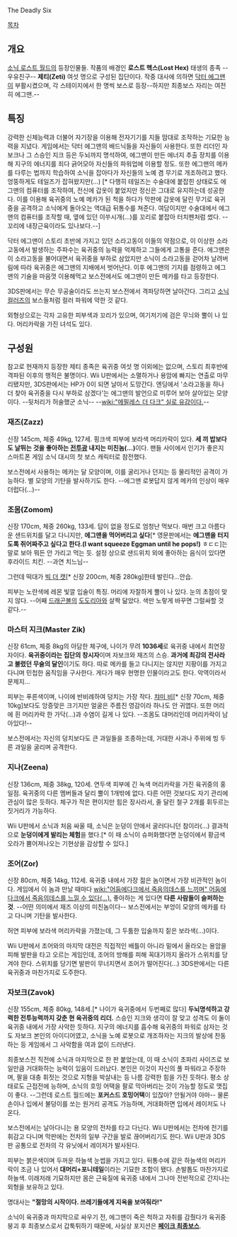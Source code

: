 The Deadly Six

[[목차]]

== 개요 ==
[[소닉 로스트 월드]]의 등장인물들. 작품의 배경인 '''로스트 헥스(Lost Hex)''' 태생의 종족 --우유친구-- '''제티(Zeti)''' 여섯 명으로 구성된 집단이다. 작중 대사에 의하면 [[닥터 에그맨]]이 부활시켰으며, 각 스테이지에서 한 명씩 보스로 등장--하지만 최종보스 자리는 여전히 에그맨.--

== 특징 ==
강력한 신체능력과 더불어 자기장을 이용해 전자기기를 지들 맘대로 조작하는 기묘한 능력을 지녔다. 게임에서는 닥터 에그맨의 배드닉들을 자신들이 사용한다. 또한 리더인 자보크나 그 스승인 지크 등은 두뇌까지 명석하여, 에그맨이 만든 에너지 추출 장치를 이용해 지구의 에너지를 죄다 긁어모아 자신들의 파워업에 이용할 정도. 또한 에그맨의 메카를 다루는 법까지 학습하여 소닉을 잡아다가 자신들의 노예 겸 무기로 개조하려고 했다. 엉뚱하게도 테일즈가 잡혀왔지만(...) [* 다행히 테일즈는 수술대에 붙잡힌 상태로도 에그맨의 컴퓨터를 조작하여, 전신에 갑옷이 붙었지만 정신은 그대로 유지하는데 성공한다. 이를 이용해 육귀중의 노예 메카가 된 척을 하다가 막판에 갑옷에 달린 무기로 육귀중을 공격하고 소닉에게 돌아오는 역대급 뒤통수를 쳐준다. 여담이지만 수술대에서 에그맨의 컴퓨터를 조작할 때, 옆에 있던 이쑤시개(...)를 꼬리로 붙잡아 터치펜처럼 썼다. --꼬리에 내장근육이라도 있나보다.--]

닥터 에그맨이 스토리 초반에 가지고 있던 소라고동이 이들의 약점으로, 이 이상한 소라고동에서 발생하는 주파수는 육귀중의 능력을 억제하고 그들에게 고통을 준다. 에그맨은 이 소라고동을 불어대면서 육귀중을 부하로 삼았지만 소닉이 소라고동을 걷어차 날려버림에 따라 육귀중은 에그맨의 지배에서 벗어난다. 이후 에그맨의 기지를 점령하고 에그맨의 기술을 마음껏 이용해먹고 보스전에서도 에그맨이 만든 메카를 타고 등장한다.

3DS판에서는 무슨 무공술이라도 쓰는지 보스전에서 격파당하면 날아간다. 그리고 [[소닉 컬러즈]]의 보스들처럼 컬러 파워에 약한 것 같다.

외형상으로는 각자 고유한 피부색과 꼬리가 있으며, 여기저기에 검은 무늬와 뿔이 나 있다. 머리카락을 가진 녀석도 있다.

== 구성원 ==
참고로 현재까지 등장한 제티 종족은 육귀중 여섯 명 이외에는 없으며, 스토리 최후반에 격파된 이후의 행적은 불명이다. Wii U판에서는 소멸하거나 용암에 빠지는 연출로 마무리됐지만, 3DS판에서는 HP가 0이 되면 날아서 도망간다. 
엔딩에서 '소라고동을 하나 더 찾아 육귀중을 다시 부하로 삼겠다'는 에그맨의 발언으로 미루어 보아 살아있는 모양이다. --뒷처리가 허술했군 소닉-- --[[wiki:"메필레스 더 다크" 실로 유감이다.]]--


=== 재즈(Zazz) ===
신장 145cm, 체중 49kg, 127세. 핑크색 피부에 보라색 머리카락이 있다. '''세 끼 밥보다도 날뛰는 것을 좋아하는 [[전투광]] 내지는 미친놈(...)'''이다. 팬들 사이에서 인기가 좋은지 스마트폰 게임 소닉 대시의 첫 보스 캐릭터로 참전했다. 

보스전에서 사용하는 메카는 달 모양이며, 이를 굴리거나 던지는 등 물리적인 공격이 가능하다. 별 모양의 기탄을 발사하기도 한다. --에그맨 로봇답지 않게 메카의 인상이 매우 더럽다(...)--


=== 조몸(Zomom) ===
신장 170cm, 체중 260kg, 133세. 답이 없을 정도로 엄청난 먹보다. 매번 크고 아름다운 샌드위치를 달고 다니지만, '''에그맨을 먹어버리고 싶다'''[* 영문판에서는 '''에그맨을 터지도록 쥐어짜주고 싶다고 한다.(I want squeeze Eggman until he pops!)''' ㅎㄷㄷ]는 말로 보아 뭐든 안 가리고 먹는 듯. 설정 상으로 샌드위치 외에 좋아하는 음식이 있다면 후라이드 치킨. --과연 치느님--

그런데 떡대가 [[빅 더 캣]][* 신장 200cm, 체중 280kg]한테 발린다...안습.

피부는 노란색에 레몬 빛깔 입술이 특징. 머리에 자잘하게 뿔이 나 있다. 눈의 초점이 맞지 않다.
--어째 [[드래곤볼]]의 [[도도리아]]와 살짝 닮았다. 색만 노랗게 바꾸면 그럴싸할 것 같다.--


=== 마스터 지크(Master Zik) ===
신장 61cm, 체중 8kg의 아담한 체구에, 나이가 무려 '''1036세'''로 육귀중 내에서 최연장자이다. '''육귀중이라는 집단의 창시자'''이며 자보크와 재즈의 스승. '''과거에 최강의 전사라고 불렸던 무술의 달인'''이기도 하다. 따로 메카를 들고 다니지는 않지만 지팡이를 가지고 다니며 민첩한 움직임을 구사한다. 게다가 매우 현명한 인물이라고도 한다. 악역이라서 문제지...

피부는 푸른색이며, 나이에 반비례하여 덩치는 가장 작다. [[챠미 비]][* 신장 70cm, 체중 10kg]보다도 앙증맞은 크기지만 얼굴은 주름진 영감이라 하나도 안 귀엽다. 또한 머리에 흰 머리카락 한 가닥(...)과 수염이 길게 나 있다. --조몸도 대머리인데 머리카락이 남아있다!-- 

보스전에서는 자신의 덩치보다도 큰 과일들을 조종하는데, 거대한 사과나 주위에 빙 두른 과일을 굴리며 공격한다.


=== 지나(Zeena) ===
신장 136cm, 체중 38kg, 120세. 연두색 피부에 긴 녹색 머리카락을 가진 육귀중의 홍일점. 육귀중의 다른 멤버들과 달리 뿔이 1개밖에 없다. 다른 어떤 것보다도 자기 관리에 관심이 많은 듯하다. 체구가 작은 편이지만 힘은 장사라서, 줄 달린 철구 2개를 휘두르는 짓거리가 가능하다.

Wii U판에서 소닉과 처음 싸울 때, 소닉은 눈덩이 안에서 굴러다니던 참이라(...) 결과적으로 '''눈덩이에게 발리는 체험'''을 했다.[* 이 때 소닉이 슈퍼화했다면 눈덩이에서 황금색 오라가 뿜어져나오는 기현상을 감상할 수 있다.]


=== 조어(Zor) ===
신장 80cm, 체중 14kg, 112세. 육귀중 내에서 가장 젊은 놈이면서 가장 비관적인 놈이다. 게임에서 이 놈과 만날 때마다 [[wiki:"어둠에다크에서 죽음의데스를 느끼며" 어둠에다크에서 죽음의데스를 느낄 수 있다(...).]] 좋아하는 게 있다면 '''다른 사람들이 슬퍼하는 것'''. --어떤 의미에서 재즈 이상의 미친놈이다-- 보스전에서는 부엉이 모양의 메카를 타고 다니며 기탄을 발사한다. 

허연 피부에 보라색 머리카락을 가졌는데, 그 두툼한 입술까지 짙은 보라색(...)이다.

Wii U판에서 조어와의 마지막 대전은 직접적인 배틀이 아니라 밑에서 올라오는 용암을 피해 발판을 타고 오르는 게임인데, 조어의 방해를 피해 꼭대기까지 올라가 스위치를 당겨야 한다. 스위치를 당기면 발판이 무너지면서 조어가 떨어진다(...) 3DS판에서는 다른 육귀중과 마찬가지로 도주한다.


=== 자보크(Zavok) ===
신장 155cm, 체중 80kg, 148세.[* 나이가 육귀중에서 두번째로 많다] '''두뇌명석하고 강력한 전투능력까지 갖춘 현 육귀중의 리더.''' 스승인 지크와 생각이 잘 맞고 성격도 이 둘이 육귀중 내에서 가장 사악한 듯하다. 지구의 에너지를 흡수해 육귀중의 파워로 삼자는 것도 자보크 본인의 아이디어였고, 소닉을 노예 로봇으로 개조하자는 지크의 발상에 찬동하는 등 게임에서 그 사악함을 여과 없이 드러낸다.

최종보스전 직전에 소닉과 마지막으로 한 판 붙었는데, 이 때 소닉이 초파리 사이즈로 보일만큼 거대화하는 능력이 있음이 드러났다. 본인은 이것이 자신의 풀 파워라고 주장하며, 팔을 대충 휘젓는 것으로 지형을 박살내는 등 나름 강력한 힘을 가진 듯하다. 평소 상태로도 근접전에 능하며, 소닉의 호밍 어택을 팔로 막아버리는 것이 가능할 정도로 맷집이 좋다. --그런데 로스트 월드에는 '''포커스드 호밍어택'''이 있잖아? 안될거야 아마-- 물론 손이나 입에서 불덩이를 쏘는 원거리 공격도 가능하며, 거대화하면 입에서 레이저도 나온다.

보스전에서는 날아다니는 용 모양의 전차를 타고 다닌다. Wii U판에서는 전차에 전기를 휘감고 다니며 막판에는 전차의 일부 구간을 발로 끊어버리기도 한다. Wii U판과 3DS판 공통으로 전차의 각 유닛에서 레이저가 발사된다.

피부는 붉은색이며 두꺼운 하늘색 눈썹을 가지고 있다. 뒤통수에 같은 하늘색의 머리카락이 조금 나 있어서 '''대머리+포니테일'''이라는 기묘한 조합이 됐다. 손발톱도 마찬가지로 하늘색. 이래저래 기묘하지만 몸은 근육질에 육귀중 내에서 그나마 전반적으로 간지나는 외형을 보유하고 있다. 

명대사는 '''"절망의 시작이다. 쓰레기들에게 지옥을 보여줘라!"'''

소닉이 육귀중과 마지막으로 싸우기 전, 에그맨이 죽은 척하고 자취를 감췄다가 육귀중 붕괴 후 최종보스로서 갑툭튀하기 때문에, 사실상 포지션은 '''[[페이크 최종보스]]'''.
